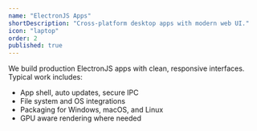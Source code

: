 ```yaml
---
name: "ElectronJS Apps"
shortDescription: "Cross-platform desktop apps with modern web UI."
icon: "laptop"
order: 2
published: true
---
```


We build production ElectronJS apps with clean, responsive interfaces. Typical work includes:

- App shell, auto updates, secure IPC
- File system and OS integrations
- Packaging for Windows, macOS, and Linux
- GPU aware rendering where needed
